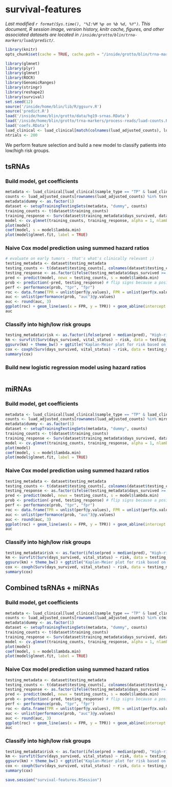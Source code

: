 # survival-features
_Last modified `r format(Sys.time(), "%I:%M %p on %b %d, %Y")`. This document, R session image, version history, knitr cache, figures, and other associated datasets are located in `/inside/grotto/blin/trna-markers/luad/predict/`._

```r
library(knitr)
opts_chunk$set(cache = TRUE, cache.path = "/inside/grotto/blin/trna-markers/luad/predict/cache/survival-features/", fig.path = "/inside/grotto/blin/trna-markers/luad/predict/figure/survival-features/", eval = TRUE, echo = TRUE, warning = FALSE, results = FALSE, message = FALSE, autodep = TRUE, dev = "png", dpi = 300)
```

```r
library(glmnet)
library(plyr)
library(glmnet)
library(ROCR)
library(GenomicRanges)
library(stringr)
library(reshape2)
library(survival)
set.seed(12)
source('/inside/home/blin/lib/R/ggsurv.R')
source('predict.R')
load('/inside/home/blin/grotto/data/hg19-srnas.RData')
load('/inside/home/blin/grotto/trna-markers/process-reads/luad-counts.RData')
load('coefs.RData')
luad_clinical <- luad_clinical[match(colnames(luad_adjusted_counts), luad_clinical$barcode), ]
ntrials <- 200
```

We perform feature selection and build a new model to classify patients into low/high risk groups.

## tsRNAs

### Build model, get coefficients

```r
metadata <- luad_clinical[luad_clinical$sample_type == "TP" & luad_clinical$days_survived > 0 & luad_clinical$days_survived < 3000 & !is.na(luad_clinical$days_survived), ]
counts <- luad_adjusted_counts[rownames(luad_adjusted_counts) %in% tsrna_coefs[tsrna_coefs$score > 0.5, ]$name, colnames(luad_adjusted_counts) %in% metadata$barcode]
metadata$dummy <- as.factor(1)
dataset <- setupTrainingTestingSets(metadata, "dummy", counts)
training_counts <- t(dataset$training_counts)
training_response <- Surv(dataset$training_metadata$days_survived, dataset$training_metadata$vital_status)
model <- cv.glmnet(training_counts, training_response, alpha = 1, nlambda = 250, family = "cox")
plot(model)
coef(model, s = model$lambda.min)
plot(model$glmnet.fit, label = TRUE)
```

### Naive Cox model prediction using summed hazard ratios

```r
# evaluate on early tumors - that's what's clinically relevant ;)
testing_metadata <- dataset$testing_metadata
testing_counts <- t(dataset$testing_counts[, colnames(dataset$testing_counts) %in% testing_metadata$barcode])
testing_response <- as.factor(ifelse(testing_metadata$days_survived >= 1095, ">3", "<3")) # test 3 year survival rate
pred <- predict(model, newx = testing_counts, s = model$lambda.min) 
prob <- prediction(-pred, testing_response) # flip signs because a positive hazard ratio gives a higher risk of death
perf <- performance(prob, "tpr", "fpr")
roc <- data.frame(TPR = unlist(perf@y.values), FPR = unlist(perf@x.values))
auc <- unlist(performance(prob, "auc")@y.values)
auc <- round(auc, 3)
ggplot(roc) + geom_line(aes(x = FPR, y = TPR)) + geom_abline(intercept = 0, slope = 1, colour = "gray") + ylab("TPR") + xlab("FPR")
auc
```

### Classify into high/low risk groups

```r
testing_metadata$risk <- as.factor(ifelse(pred > median(pred), "High-risk", "Low-risk"))
km <- survfit(Surv(days_survived, vital_status) ~ risk, data = testing_metadata)
ggsurv(km) + theme_bw() + ggtitle("Kaplan-Meier plot for risk based on tsRNA signature")
cox <- coxph(Surv(days_survived, vital_status) ~ risk, data = testing_metadata)
summary(cox)
```

### Build new logistic regression model using hazard ratios


```r


```

## miRNAs

### Build model, get coefficients

```r
metadata <- luad_clinical[luad_clinical$sample_type == "TP" & luad_clinical$days_survived > 0 & luad_clinical$days_survived < 3000 & !is.na(luad_clinical$days_survived), ]
counts <- luad_adjusted_counts[rownames(luad_adjusted_counts) %in% mirna_coefs[mirna_coefs$score > 1, ]$name, colnames(luad_adjusted_counts) %in% metadata$barcode]
metadata$dummy <- as.factor(1)
dataset <- setupTrainingTestingSets(metadata, "dummy", counts)
training_counts <- t(dataset$training_counts)
training_response <- Surv(dataset$training_metadata$days_survived, dataset$training_metadata$vital_status)
model <- cv.glmnet(training_counts, training_response, alpha = 1, nlambda = 250, family = "cox")
plot(model)
coef(model, s = model$lambda.min)
plot(model$glmnet.fit, label = TRUE)
```

### Naive Cox model prediction using summed hazard ratios

```r
testing_metadata <- dataset$testing_metadata
testing_counts <- t(dataset$testing_counts[, colnames(dataset$testing_counts) %in% testing_metadata$barcode])
testing_response <- as.factor(ifelse(testing_metadata$days_survived >= 1095, ">3", "<3")) # test 3 year survival rate
pred <- predict(model, newx = testing_counts, s = model$lambda.min) 
prob <- prediction(-pred, testing_response) # flip signs because a positive hazard ratio gives a higher risk of death
perf <- performance(prob, "tpr", "fpr")
roc <- data.frame(TPR = unlist(perf@y.values), FPR = unlist(perf@x.values))
auc <- unlist(performance(prob, "auc")@y.values)
auc <- round(auc, 3)
ggplot(roc) + geom_line(aes(x = FPR, y = TPR)) + geom_abline(intercept = 0, slope = 1, colour = "gray") + ylab("TPR") + xlab("FPR")
auc
```

### Classify into high/low risk groups

```r
testing_metadata$risk <- as.factor(ifelse(pred > median(pred), "High-risk", "Low-risk"))
km <- survfit(Surv(days_survived, vital_status) ~ risk, data = testing_metadata)
ggsurv(km) + theme_bw() + ggtitle("Kaplan-Meier plot for risk based on miRNA signature")
cox <- coxph(Surv(days_survived, vital_status) ~ risk, data = testing_metadata)
summary(cox)
```

## Combined tsRNAs + miRNAs

### Build model, get coefficients

```r
metadata <- luad_clinical[luad_clinical$sample_type == "TP" & luad_clinical$days_survived > 0 & luad_clinical$days_survived < 3000 & !is.na(luad_clinical$days_survived), ]
counts <- luad_adjusted_counts[rownames(luad_adjusted_counts) %in% c(mirna_coefs[mirna_coefs$score > 1, ]$name, tsrna_coefs[tsrna_coefs$score > 0.5, ]$name), colnames(luad_adjusted_counts) %in% metadata$barcode]
metadata$dummy <- as.factor(1)
dataset <- setupTrainingTestingSets(metadata, "dummy", counts)
training_counts <- t(dataset$training_counts)
training_response <- Surv(dataset$training_metadata$days_survived, dataset$training_metadata$vital_status)
model <- cv.glmnet(training_counts, training_response, alpha = 1, nlambda = 250, family = "cox")
plot(model)
coef(model, s = model$lambda.min)
plot(model$glmnet.fit, label = TRUE)
```

### Naive Cox model prediction using summed hazard ratios

```r
testing_metadata <- dataset$testing_metadata
testing_counts <- t(dataset$testing_counts[, colnames(dataset$testing_counts) %in% testing_metadata$barcode])
testing_response <- as.factor(ifelse(testing_metadata$days_survived >= 1095, ">3", "<3")) # test 3 year survival rate
pred <- predict(model, newx = testing_counts, s = model$lambda.min) 
prob <- prediction(-pred, testing_response) # flip signs because a positive hazard ratio gives a higher risk of death
perf <- performance(prob, "tpr", "fpr")
roc <- data.frame(TPR = unlist(perf@y.values), FPR = unlist(perf@x.values))
auc <- unlist(performance(prob, "auc")@y.values)
auc <- round(auc, 3)
ggplot(roc) + geom_line(aes(x = FPR, y = TPR)) + geom_abline(intercept = 0, slope = 1, colour = "gray") + ylab("TPR") + xlab("FPR")
auc
```

### Classify into high/low risk groups

```r
testing_metadata$risk <- as.factor(ifelse(pred > median(pred), "High-risk", "Low-risk"))
km <- survfit(Surv(days_survived, vital_status) ~ risk, data = testing_metadata)
ggsurv(km) + theme_bw() + ggtitle("Kaplan-Meier plot for risk based on combined tsRNA + miRNA signature")
cox <- coxph(Surv(days_survived, vital_status) ~ risk, data = testing_metadata)
summary(cox)
```

```r
save.session("survival-features.RSession")
```
